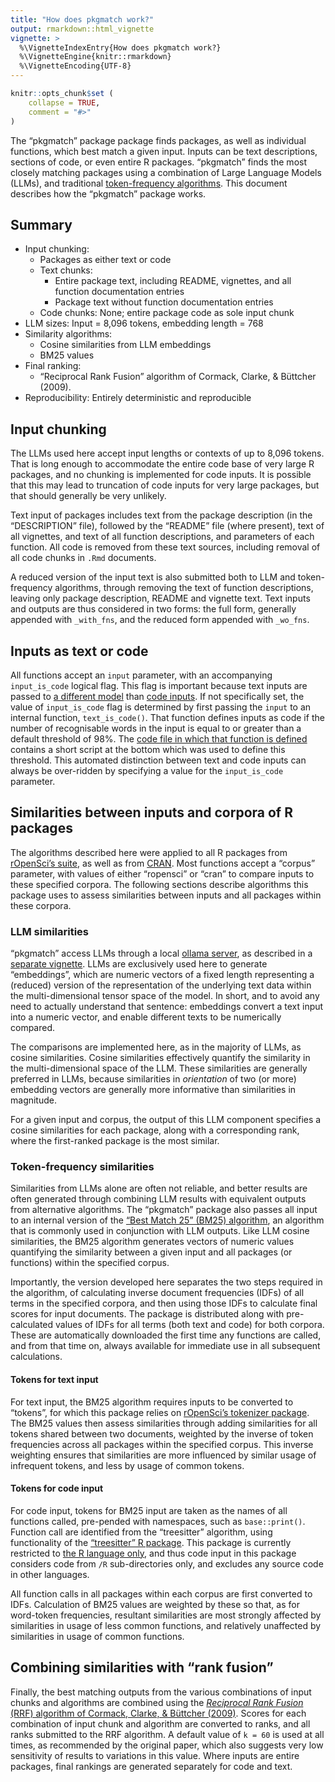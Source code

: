 ```yaml
---
title: "How does pkgmatch work?"
output: rmarkdown::html_vignette
vignette: >
  %\VignetteIndexEntry{How does pkgmatch work?}
  %\VignetteEngine{knitr::rmarkdown}
  %\VignetteEncoding{UTF-8}
---
```


```r
knitr::opts_chunk$set (
    collapse = TRUE,
    comment = "#>"
)
```

The "pkgmatch" package package finds packages, as well as individual functions,
which best match a given input. Inputs can be text descriptions, sections of
code, or even entire R packages. "pkgmatch" finds the most closely matching
packages using a combination of Large Language Models (LLMs), and traditional
[token-frequency algorithms](https://en.wikipedia.org/wiki/Okapi_BM25). This
document describes how the "pkgmatch" package works.

## Summary

- Input chunking:
    - Packages as either text or code
    - Text chunks:
        - Entire package text, including README, vignettes, and all function documentation entries
        - Package text without function documentation entries
    - Code chunks: None; entire package code as sole input chunk
- LLM sizes: Input = 8,096 tokens, embedding length = 768
- Similarity algorithms:
    - Cosine similarities from LLM embeddings
    - BM25 values
- Final ranking:
    - "Reciprocal Rank Fusion" algorithm of Cormack, Clarke, & Büttcher (2009).
- Reproducibility: Entirely deterministic and reproducible

## Input chunking

The LLMs used here accept input lengths or contexts of up to 8,096 tokens.
That is long enough to accommodate the entire code base of very large R
packages, and no chunking is implemented for code inputs. It is possible that
this may lead to truncation of code inputs for very large packages, but that
should generally be very unlikely.

Text input of packages includes text from the package description (in the
"DESCRIPTION" file), followed by the "README" file (where present), text of all
vignettes, and text of all function descriptions, and parameters of each
function. All code is removed from these text sources, including removal of all
code chunks in `.Rmd` documents.

A reduced version of the input text is also submitted both to LLM and
token-frequency algorithms, through removing the text of function descriptions,
leaving only package description, README and vignette text. Text inputs and
outputs are thus considered in two forms: the full form, generally appended
with `_with_fns`, and the reduced form appended with `_wo_fns`.


## Inputs as text or code

All functions accept an `input` parameter, with an accompanying `input_is_code`
logical flag. This flag is important because text inputs are passed to [a
different model](https://huggingface.co/jinaai/jina-embeddings-v2-base-en) than
[code inputs](https://huggingface.co/jinaai/jina-embeddings-v2-base-code). If
not specifically set, the value of `input_is_code` flag is determined by first
passing the `input` to an internal function, `text_is_code()`. That function
defines inputs as code if the number of recognisable words in the input is
equal to or greater than a default threshold of 98%. The [code file in which
that function is
defined](https://github.com/ropensci-review-tools/pkgmatch/blob/main/R/utils.R)
contains a short script at the bottom which was used to define this threshold.
This automated distinction between text and code inputs can always be
over-ridden by specifying a value for the `input_is_code` parameter.

## Similarities between inputs and corpora of R packages

The algorithms described here were applied to all R packages from [rOpenSci's
suite](https://ropensci.org/packages), as well as from
[CRAN](https://cran.r-project.org). Most functions accept a "corpus" parameter,
with values of either "ropensci" or "cran" to compare inputs to these specified
corpora. The following sections describe algorithms this package uses to assess
similarities between inputs and all packages within these corpora.

### LLM similarities

"pkgmatch" access LLMs through a local [ollama server](https://ollama.com), as
described in a [separate
vignette](https://docs.ropensci.org/pkgmatch/articles/ollama.html).
LLMs are exclusively used here to generate "embeddings", which are numeric
vectors of a fixed length representing a (reduced) version of the
representation of the underlying text data within the multi-dimensional tensor
space of the model. In short, and to avoid any need to actually understand that
sentence: embeddings convert a text input into a numeric vector, and enable
different texts to be numerically compared.

The comparisons are implemented here, as in the majority of LLMs, as cosine
similarities. Cosine similarities effectively quantify the similarity in the
multi-dimensional space of the LLM. These similarities are generally preferred
in LLMs, because similarities in *orientation* of two (or more) embedding
vectors are generally more informative than similarities in magnitude.

For a given input and corpus, the output of this LLM component specifies a
cosine similarities for each package, along with a corresponding rank, where
the first-ranked package is the most similar.

### Token-frequency similarities

Similarities from LLMs alone are often not reliable, and better results are
often generated through combining LLM results with equivalent outputs from
alternative algorithms. The "pkgmatch" package also passes all input to an
internal version of the ["Best Match 25" (BM25)
algorithm](https://en.wikipedia.org/wiki/Okapi_BM25), an algorithm that is
commonly used in conjunction with LLM outputs. Like LLM cosine similarities,
the BM25 algorithm generates vectors of numeric values quantifying the
similarity between a given input and all packages (or functions) within the
specified corpus.

Importantly, the version developed here separates the two steps required in the
algorithm, of calculating inverse document frequencies (IDFs) of all terms in
the specified corpora, and then using those IDFs to calculate final scores for
input documents. The package is distributed along with pre-calculated values of
IDFs for all terms (both text and code) for both corpora. These are
automatically downloaded the first time any functions are called, and from that
time on, always available for immediate use in all subsequent calculations.

#### Tokens for text input

For text input, the BM25 algorithm requires inputs to be converted to "tokens",
for which this package relies on [rOpenSci's tokenizer
package](https://docs.ropensci.org/tokenizers). The BM25 values then assess
similarities through adding similarities for all tokens shared between two
documents, weighted by the inverse of token frequencies across all packages
within the specified corpus. This inverse weighting ensures that similarities
are more influenced by similar usage of infrequent tokens, and less by usage of
common tokens.

#### Tokens for code input

For code input, tokens for BM25 input are taken as the names of all functions
called, pre-pended with namespaces, such as `base::print()`. Function call are
identified from the "treesitter" algorithm, using functionality of the
["treesitter" R package](https://davisvaughan.github.io/r-tree-sitter/). This
package is currently restricted to [the R language
only](https://github.com/r-lib/tree-sitter-r), and thus code input in this
package considers code from `/R` sub-directories only, and excludes any source
code in other languages.

All function calls in all packages within each corpus are first converted to
IDFs. Calculation of BM25 values are weighted by these so that, as for
word-token frequencies, resultant similarities are most strongly affected by
similarities in usage of less common functions, and relatively unaffected by
similarities in usage of common functions.

## Combining similarities with "rank fusion"

Finally, the best matching outputs from the various combinations of input
chunks and algorithms are combined using the [*Reciprocal Rank Fusion* (RRF)
algorithm
of Cormack, Clarke, & Büttcher
(2009)](https://plg.uwaterloo.ca/~gvcormac/cormacksigir09-rrf.pdf). Scores for
each combination of input chunk and algorithm are converted to ranks, and all
ranks submitted to the RRF algorithm. A default value of `k = 60` is used at
all times, as recommended by the original paper, which also suggests very low
sensitivity of results to variations in this value. Where inputs are entire
packages, final rankings are generated separately for code and text.
